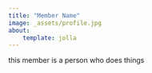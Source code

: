 ```yaml
---
title: "Member Name"
image: _assets/profile.jpg
about:
    template: jolla
---
```

this member is a person who does things

